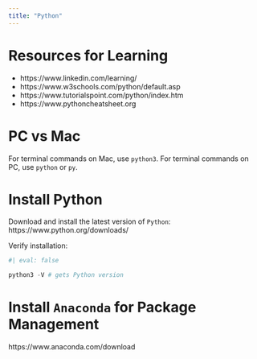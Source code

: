 ```yaml
---
title: "Python"
---
```


# Resources for Learning

- https://www.linkedin.com/learning/
- https://www.w3schools.com/python/default.asp
- https://www.tutorialspoint.com/python/index.htm
- https://www.pythoncheatsheet.org

# PC vs Mac

For terminal commands on Mac, use `python3`.
For terminal commands on PC, use `python` or `py`.

# Install Python

Download and install the latest version of `Python`: https://www.python.org/downloads/

Verify installation:

```python
#| eval: false

python3 -V # gets Python version
```

# Install `Anaconda` for Package Management

https://www.anaconda.com/download
